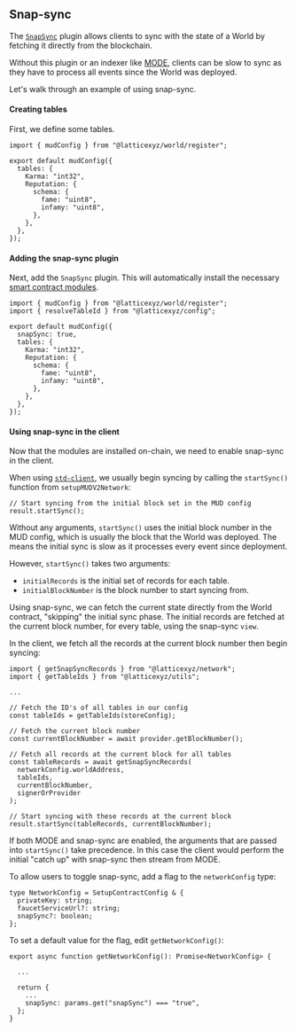 ## Snap-sync

The [`SnapSync`](https://github.com/latticexyz/mud/tree/main/packages/world/ts/plugins/snapsync) plugin allows clients to sync with the state of a World by fetching it directly from the blockchain.

Without this plugin or an indexer like [MODE](/mode), clients can be slow to sync as they have to process all events since the World was deployed.

Let's walk through an example of using snap-sync.

#### Creating tables

First, we define some tables.

```tsx
import { mudConfig } from "@latticexyz/world/register";

export default mudConfig({
  tables: {
    Karma: "int32",
    Reputation: {
      schema: {
        fame: "uint8",
        infamy: "uint8",
      },
    },
  },
});
```

#### Adding the snap-sync plugin

Next, add the `SnapSync` plugin. This will automatically install the necessary [smart contract modules](/world/modules#snapsyncmodule).

```tsx
import { mudConfig } from "@latticexyz/world/register";
import { resolveTableId } from "@latticexyz/config";

export default mudConfig({
  snapSync: true,
  tables: {
    Karma: "int32",
    Reputation: {
      schema: {
        fame: "uint8",
        infamy: "uint8",
      },
    },
  },
});
```

#### Using snap-sync in the client

Now that the modules are installed on-chain, we need to enable snap-sync in the client.

When using [`std-client`](https://github.com/latticexyz/mud/tree/main/packages/std-client), we usually begin syncing by calling the `startSync()` function from `setupMUDV2Network`:

```tsx
// Start syncing from the initial block set in the MUD config
result.startSync();
```

Without any arguments, `startSync()` uses the initial block number in the MUD config, which is usually the block that the World was deployed. The means the initial sync is slow as it processes every event since deployment.

However, `startSync()` takes two arguments:

- `initialRecords` is the initial set of records for each table.
- `initialBlockNumber` is the block number to start syncing from.

Using snap-sync, we can fetch the current state directly from the World contract, "skipping" the initial sync phase. The initial records are fetched at the current block number, for every table, using the snap-sync `view`.

In the client, we fetch all the records at the current block number then begin syncing:

```tsx
import { getSnapSyncRecords } from "@latticexyz/network";
import { getTableIds } from "@latticexyz/utils";

...

// Fetch the ID's of all tables in our config
const tableIds = getTableIds(storeConfig);

// Fetch the current block number
const currentBlockNumber = await provider.getBlockNumber();

// Fetch all records at the current block for all tables
const tableRecords = await getSnapSyncRecords(
  networkConfig.worldAddress,
  tableIds,
  currentBlockNumber,
  signerOrProvider
);

// Start syncing with these records at the current block
result.startSync(tableRecords, currentBlockNumber);
```

If both MODE and snap-sync are enabled, the arguments that are passed into `startSync()` take precedence. In this case the client would perform the initial "catch up" with snap-sync then stream from MODE.

To allow users to toggle snap-sync, add a flag to the `networkConfig` type:

```tsx
type NetworkConfig = SetupContractConfig & {
  privateKey: string;
  faucetServiceUrl?: string;
  snapSync?: boolean;
};
```

To set a default value for the flag, edit `getNetworkConfig()`:

```tsx
export async function getNetworkConfig(): Promise<NetworkConfig> {

  ...

  return {
    ...
    snapSync: params.get("snapSync") === "true",
  };
}
```
